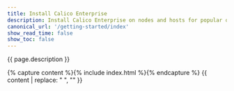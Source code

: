 ```yaml
---
title: Install Calico Enterprise
description: Install Calico Enterprise on nodes and hosts for popular orchestrators, and install the calicoctl command line interface (CLI) tool. 
canonical_url: '/getting-started/index'
show_read_time: false
show_toc: false
---
```


{{ page.description }}

{% capture content %}{% include index.html %}{% endcapture %}
{{ content | replace: "    ", "" }}
